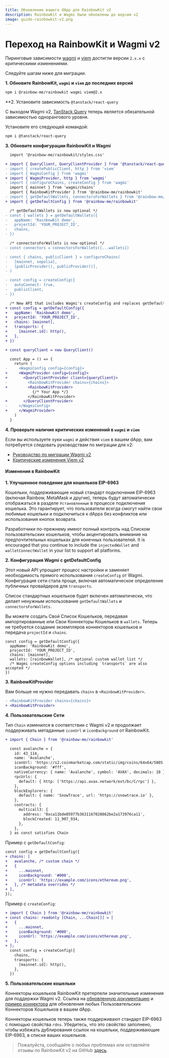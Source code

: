 ```yaml
---
title: Обновление вашего dApp для RainbowKit v2
description: RainbowKit и Wagmi были обновлены до версии v2
image: guide-rainbowkit-v2.png
---
```


# Переход на RainbowKit и Wagmi v2

Пиринговые зависимости [wagmi](https://wagmi.sh) и [viem](https://viem.sh) достигли версии `2.x.x` с критическими изменениями.

Следуйте шагам ниже для миграции.

**1. Обновите RainbowKit, `wagmi` и `viem` до последних версий**

```bash
npm i @rainbow-me/rainbowkit wagmi viem@2.x
```

\*\*2. Установите зависимость `@tanstack/react-query`

С выходом Wagmi v2, [TanStack Query](https://tanstack.com/query/v5/docs/react/overview) теперь является обязательной зависимостью однорангового уровня.

Установите его следующей командой:

```bash
npm i @tanstack/react-query
```

**3. Обновите конфигурации RainbowKit и Wagmi**

```diff
  import '@rainbow-me/rainbowkit/styles.css'

+ import { QueryClient, QueryClientProvider } from '@tanstack/react-query'
- import { createPublicClient, http } from 'viem'
- import { WagmiConfig } from 'wagmi'
+ import { WagmiProvider, http } from 'wagmi'
- import { configureChains, createConfig } from 'wagmi'
  import { mainnet } from 'wagmi/chains'
  import { RainbowKitProvider } from '@rainbow-me/rainbowkit'
- import { getDefaultWallets, connectorsForWallets } from '@rainbow-me/rainbowkit'
+ import { getDefaultConfig } from '@rainbow-me/rainbowkit'

  /* getDefaultWallets is now optional */
- const { wallets } = getDefaultWallets({
-   appName: 'RainbowKit demo',
-   projectId: 'YOUR_PROJECT_ID',
-   chains,
- })

  /* connectorsForWallets is now optional */
- const connectors = connectorsForWallets([...wallets])

- const { chains, publicClient } = configureChains( 
-   [mainnet, sepolia], 
-   [publicProvider(), publicProvider()],
- )

- const config = createConfig({
-   autoConnect: true,
-   publicClient,
- })

  /* New API that includes Wagmi's createConfig and replaces getDefaultWallets and connectorsForWallets */
+ const config = getDefaultConfig({
+   appName: 'RainbowKit demo',
+   projectId: 'YOUR_PROJECT_ID',
+   chains: [mainnet],
+   transports: {
+     [mainnet.id]: http(),
+   },
+ })

+ const queryClient = new QueryClient()

  const App = () => {
    return (
-     <WagmiConfig config={config}>
+     <WagmiProvider config={config}>
+       <QueryClientProvider client={queryClient}>
-         <RainbowKitProvider chains={chains}>
+         <RainbowKitProvider>
            {/* Your App */}
          </RainbowKitProvider>
+       </QueryClientProvider>
-     </WagmiConfig>
+     </WagmiProvider>
    )
  }
```

**4. Проверьте наличие критических изменений в `wagmi` и `viem`**

Если вы используете хуки `wagmi` и действия `viem` в вашем dApp, вам потребуется следовать руководствам по миграции для v2:

- [Руководство по миграции Wagmi v2](https://wagmi.sh/react/guides/migrate-from-v1-to-v2)
- [Критические изменения Viem v2](https://viem.sh/docs/migration-guide.html#_2-x-x-breaking-changes)

#### Изменения в RainbowKit

**1. Улучшенное поведение для кошельков EIP-6963**

Кошельки, поддерживающие новый стандарт подключения EIP-6963 (включая Rainbow, MetaMask и другие), теперь будут автоматически отображаться в разделе `Установленные` в процессе подключения кошелька. Это гарантирует, что пользователи всегда смогут найти свои любимые кошельки и подключиться к dApps без конфликтов или использования кнопок возврата.

Разработчики по-прежнему имеют полный контроль над Списком пользовательских кошельков, чтобы акцентировать внимание на предпочтительных кошельках для конечных пользователей. It is encouraged that you continue to include the `injectedWallet` and `walletConnectWallet` in your list to support all platforms.

**2. Конфигурация Wagmi с getDefaultConfig**

Этот новый API упрощает процесс настройки и заменяет необходимость прямого использования `createConfig` от Wagmi. Конфигурация сети стала проще, включая автоматическое определение публичных провайдеров для `transports`.

Список стандартных кошельков будет включен автоматически, что делает ненужным использование `getDefaultWallets` и `connectorsForWallets`.

Вы можете создать Свой Список Кошельков, передавая импортированные или Свои Коннекторы Кошельков в `wallets`. Теперь не требуется создание экземпляров коннекторов кошельков и передача `projectId` и `chains`.

```
const config = getDefaultConfig({
  appName: 'RainbowKit demo',
  projectId: 'YOUR_PROJECT_ID',
  chains: [mainnet],
  wallets: [rainbowWallet], /* optional custom wallet list */
  /* Wagmi createConfig options including `transports` are also accepted */
})
```

**3. RainbowKitProvider**

Вам больше не нужно передавать `chains` в `<RainbowKitProvider>`.

```diff
- <RainbowKitProvider chains={chains}>
+ <RainbowKitProvider>
```

**4. Пользовательские Сети**

Тип `Chain` изменился в соответствии с Wagmi v2 и продолжает поддерживать метаданные `iconUrl` и `iconBackground` от RainbowKit.

```diff
+ import { Chain } from '@rainbow-me/rainbowkit'

  const avalanche = {
    id: 43_114,
    name: 'Avalanche',
    iconUrl: 'https://s2.coinmarketcap.com/static/img/coins/64x64/5805.png',
    iconBackground: '#fff',
    nativeCurrency: { name: 'Avalanche', symbol: 'AVAX', decimals: 18 },
    rpcUrls: {
      default: { http: ['https://api.avax.network/ext/bc/C/rpc'] },
    },
    blockExplorers: {
      default: { name: 'SnowTrace', url: 'https://snowtrace.io' },
    },
    contracts: {
      multicall3: {
        address: '0xca11bde05977b3631167028862be2a173976ca11',
        blockCreated: 11_907_934,
      },
    },
  } as const satisfies Chain
```

Пример с `getDefaultConfig`:

```diff
const config = getDefaultConfig({
+ chains: [
+   avalanche, /* custom chain */
+   {
+     ...mainnet,
+     iconBackground: '#000',
+     iconUrl: 'https://example.com/icons/ethereum.png',
+   }, /* metadata overrides */
+ ],
});
```

Пример с `createConfig`:

```diff
+ import { Chain } from '@rainbow-me/rainbowkit'
+ const chains: readonly [Chain, ...Chain[]] = [
+   {
+     ...mainnet,
+     iconBackground: '#000',
+     iconUrl: 'https://example.com/icons/ethereum.png',
+   },
+ ];
  const config = createConfig({
    chains,
    transports: {
      [mainnet.id]: http(),
    },
  })
```

**5. Пользовательские кошельки**

Коннекторы кошельков RainbowKit претерпели значительные изменения для поддержки Wagmi v2. Ссылка на [обновленную документацию](https://www.rainbowkit.com/docs/custom-wallets) и [пример коннектора](packages/rainbowkit/src/wallets/walletConnectors/rainbowWallet/rainbowWallet.ts) для обновления любых Пользовательских Коннекторов Кошельков в вашем dApp.

Коннекторы кошельков теперь также поддерживают стандарт EIP-6963 с помощью свойства `rdns`. Убедитесь, что это свойство заполнено, чтобы избежать дублирования ссылок на кошельки, поддерживающие EIP-6963, в списке ваших кошельков.

> Пожалуйста, сообщайте о любых проблемах или оставляйте отзывы по RainbowKit v2 на GitHub [здесь](https://github.com/rainbow-me/rainbowkit/issues/new/choose).

